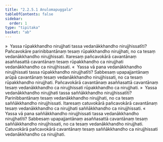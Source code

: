 ```yaml
---
title: "2.2.5.1 Anulomapuggala"
tableOfContents: false
sidebar:
  order: 1
type: "tipitaka"
basket: "ab"
---
```



<DynamicBreadcrumb />

<Division number="133">

<Paragraph number="756">
»  Yassa rūpakkhandho nirujjhati tassa vedanākkhandho nirujjhissatīti?
</Paragraph>

<Paragraph number="757">
Pañcavokāre parinibbantānaṃ tesaṃ rūpakkhandho nirujjhati, no ca tesaṃ vedanākkhandho nirujjhissati. Itaresaṃ pañcavokārā cavantānaṃ asaññasattā cavantānaṃ tesaṃ rūpakkhandho ca nirujjhati vedanākkhandho ca nirujjhissati.
</Paragraph>

<Paragraph number="758">
«  Yassa vā pana vedanākkhandho nirujjhissati tassa rūpakkhandho nirujjhatīti?
</Paragraph>

<Paragraph number="759">
Sabbesaṃ upapajjantānaṃ arūpā cavantānaṃ tesaṃ vedanākkhandho nirujjhissati, no ca tesaṃ rūpakkhandho nirujjhati. Pañcavokārā cavantānaṃ asaññasattā cavantānaṃ tesaṃ vedanākkhandho ca nirujjhissati rūpakkhandho ca nirujjhati.
</Paragraph>

</Division>
<Division number="134">

<Paragraph number="760">
»  Yassa vedanākkhandho nirujjhati tassa saññākkhandho nirujjhissatīti?
</Paragraph>

<Paragraph number="761">
Parinibbantānaṃ tesaṃ vedanākkhandho nirujjhati, no ca tesaṃ saññākkhandho nirujjhissati. Itaresaṃ catuvokārā pañcavokārā cavantānaṃ tesaṃ vedanākkhandho ca nirujjhati saññākkhandho ca nirujjhissati.
</Paragraph>

<Paragraph number="762">
«  Yassa vā pana saññākkhandho nirujjhissati tassa vedanākkhandho nirujjhatīti?
</Paragraph>

<Paragraph number="763">
Sabbesaṃ upapajjantānaṃ asaññasattā cavantānaṃ tesaṃ saññākkhandho nirujjhissati, no ca tesaṃ vedanākkhandho nirujjhati. Catuvokārā pañcavokārā cavantānaṃ tesaṃ saññākkhandho ca nirujjhissati vedanākkhandho ca nirujjhati.
</Paragraph>
</Division>